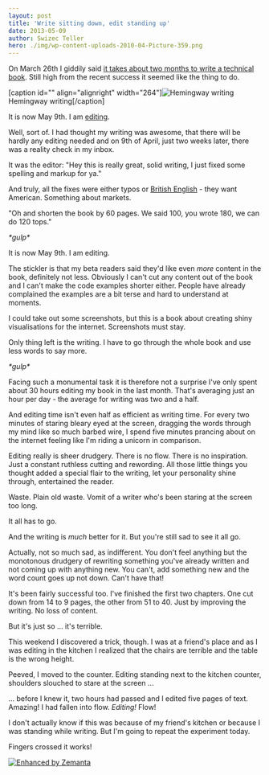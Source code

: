 ```yaml
---
layout: post
title: 'Write sitting down, edit standing up'
date: 2013-05-09
author: Swizec Teller
hero: ./img/wp-content-uploads-2010-04-Picture-359.png
---
```

On March 26th I giddily said [it takes about two months to write a technical book](http://swizec.com/blog/it-takes-about-two-months-to-write-a-technical-book/swizec/6076). Still high from the recent success it seemed like the thing to do.



\[caption id="" align="alignright" width="264"]![Hemingway writing](./img/wp-content-uploads-2010-04-Picture-359.png "Hemingway writing") Hemingway writing\[/caption]



It is now May 9th. I am [editing](http://en.wikipedia.org/wiki/Film_editing "Film editing").



Well, sort of. I had thought my writing was awesome, that there will be hardly any editing needed and on 9th of April, just two weeks later, there was a reality check in my inbox.



It was the editor: "Hey this is really great, solid writing, I just fixed some spelling and markup for ya."



And truly, all the fixes were either typos or [British English](http://en.wikipedia.org/wiki/British_English "British English") - they want American. Something about markets.



"Oh and shorten the book by 60 pages. We said 100, you wrote 180, we can do 120 tops."



_\*gulp\*_



It is now May 9th. I am editing.



The stickler is that my beta readers said they'd like even _more_ content in the book, definitely not less. Obviously I can't cut any content out of the book and I can't make the code examples shorter either. People have already complained the examples are a bit terse and hard to understand at moments.



I could take out some screenshots, but this is a book about creating shiny visualisations for the internet. Screenshots must stay.



Only thing left is the writing. I have to go through the whole book and use less words to say more.



_\*gulp\*_



Facing such a monumental task it is therefore not a surprise I've only spent about 30 hours editing my book in the last month. That's averaging just an hour per day - the average for writing was two and a half.



And editing time isn't even half as efficient as writing time. For every two minutes of staring bleary eyed at the screen, dragging the words through my mind like so much barbed wire, I spend five minutes prancing about on the internet feeling like I'm riding a unicorn in comparison.



Editing really is sheer drudgery. There is no flow. There is no inspiration. Just a constant ruthless cutting and rewording. All those little things you thought added a special flair to the writing, let your personality shine through, entertained the reader.



Waste. Plain old waste. Vomit of a writer who's been staring at the screen too long.



It all has to go.



And the writing is _much_ better for it. But you're still sad to see it all go.



Actually, not so much sad, as indifferent. You don't feel anything but the monotonous drudgery of rewriting something you've already written and not coming up with anything new. You can't, add something new and the word count goes up not down. Can't have that!



It's been fairly successful too. I've finished the first two chapters. One cut down from 14 to 9 pages, the other from 51 to 40. Just by improving the writing. No loss of content.



But it's just so ... it's terrible.



This weekend I discovered a trick, though. I was at a friend's place and as I was editing in the kitchen I realized that the chairs are terrible and the table is the wrong height.



Peeved, I moved to the counter. Editing standing next to the kitchen counter, shoulders slouched to stare at the screen ...



... before I knew it, two hours had passed and I edited five pages of text. Amazing! I had fallen into flow. _Editing!_ Flow!



I don't actually know if this was because of my friend's kitchen or because I was standing while writing. But I'm going to repeat the experiment today.



Fingers crossed it works!

[![Enhanced by Zemanta](http://img.zemanta.com/zemified_e.png?x-id=1c1fccc8-b519-4743-bf53-a2da2f56481a)](http://www.zemanta.com/?px "Enhanced by Zemanta")